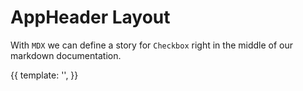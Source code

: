 
<Meta title="Layouts/AppHeader" component={AppHeader} />

# AppHeader Layout

With `MDX` we can define a story for `Checkbox` right in the middle of our
markdown documentation.

<Canvas>
<Story name="Header">
  {{
    template: '<AppHeader />',
  }}
</Story>
</Canvas>